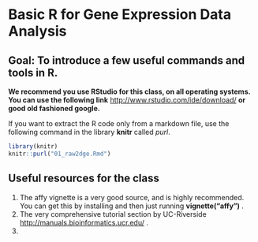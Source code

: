 Basic R for Gene Expression Data Analysis
========================================================

Goal: To introduce a few useful commands and tools in R.
--------------------------------------------------------

**We recommend you use RStudio for this class, on all operating systems. You can use the following link** [http://www.rstudio.com/ide/download/](http://www.rstudio.com/ide/download/) **or good old fashioned google.**

If you want to extract the R code only from a markdown file, use the following command in the library **knitr** called *purl*.

```r
library(knitr)
knitr::purl("01_raw2dge.Rmd")
```

Useful resources for the class
-------------------------------

1. The affy vignette is a very good source, and is highly recommended. You can get this by installing and then just running **vignette("affy")** .
2. The very comprehensive tutorial section by UC-Riverside [http://manuals.bioinformatics.ucr.edu/](http://manuals.bioinformatics.ucr.edu/) .
3.

